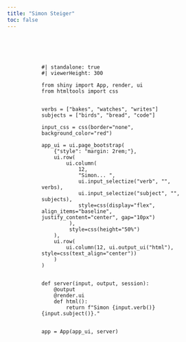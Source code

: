 ```yaml
---
title: "Simon Steiger"
toc: false
---
```


::: {style="margin: 5rem;"}
```shinylive-python
#| standalone: true
#| viewerHeight: 300

from shiny import App, render, ui
from htmltools import css


verbs = ["bakes", "watches", "writes"]
subjects = ["birds", "bread", "code"]

input_css = css(border="none", background_color="red")

app_ui = ui.page_bootstrap(
    {"style": "margin: 2rem;"},
    ui.row(
        ui.column(
            12,
            "Simon... ",
            ui.input_selectize("verb", "", verbs),
            ui.input_selectize("subject", "", subjects),
            style=css(display="flex", align_items="baseline", justify_content="center", gap="10px")
         ),
         style=css(height="50%")
    ),
    ui.row(
        ui.column(12, ui.output_ui("html"), style=css(text_align="center"))
    )
)


def server(input, output, session):
    @output
    @render.ui
    def html():
        return f"Simon {input.verb()} {input.subject()}."


app = App(app_ui, server)
```
:::
